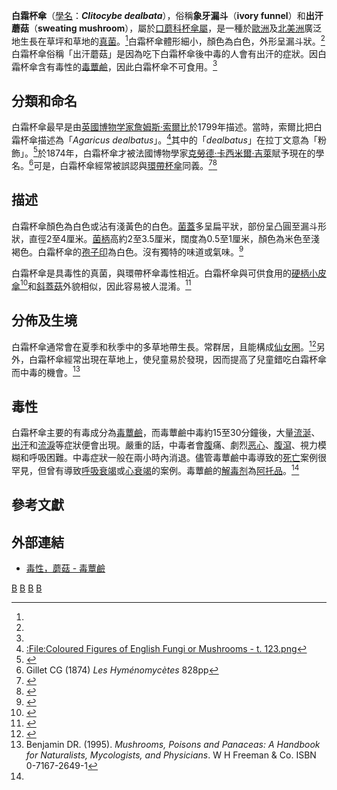 {{Speciesbox 
| taxon =  Clitocybe dealbata
| image = Clitocybe dealbata 1.jpg
| authority =([[詹姆斯·索爾比|Sowerby]]) [[克勞德·卡西米爾·吉萊|Gillet]] (1874)
}}
{{mycomorphbox 
| name = 白霜杯傘
| whichGills = adnate 
| capShape = depressed 
| hymeniumType=gills
| stipeCharacter=bare
| ecologicalType=saprotrophic
| sporePrintColor=white
| howEdible=poisonous}}

'''白霜杯傘'''（[[學名|學名]]：'''''Clitocybe dealbata'''''），俗稱'''象牙漏斗'''（'''ivory funnel'''）和'''出汗蘑菇'''（'''sweating mushroom'''），屬於[[口蘑科|口蘑科]][[杯傘屬|杯傘屬]]，是一種於[[歐洲|歐洲]]及[[北美洲|北美洲]]廣泛地生長在草坪和草地的[[真菌|真菌]]。<ref name="Haas H"/>白霜杯傘體形細小，顏色為白色，外形呈漏斗狀。<ref name="Phillips R"/>白霜杯傘俗稱「出汗蘑菇」是因為吃下白霜杯傘後中毒的人會有出汗的症狀。因白霜杯傘含有毒性的[[毒蕈鹼|毒蕈鹼]]，因此白霜杯傘不可食用。<ref name = "Benjamin95"/>

==分類和命名==
白霜杯傘最早是由[[英國|英國]][[博物学|博物学家]][[詹姆斯·索爾比|詹姆斯·索爾比]]於1799年描述。當時，索爾比把白霜杯傘描述為「''Agaricus dealbatus''」。<ref>[[:File:Coloured_Figures_of_English_Fungi_or_Mushrooms_-_t._123.png|:File:Coloured Figures of English Fungi or Mushrooms - t. 123.png]]</ref>其中的「''dealbatus''」在拉丁文意為「粉飾」。<ref>{{cite book  | last = Simpson  | first = D.P.  | title = Cassell's Latin Dictionary  | publisher = Cassell Ltd.  | year = 1979   | edition = 5 | location = London  | pages = 883  | isbn = 0-304-52257-0}}</ref>於1874年，白霜杯傘才被法國博物學家[[克勞德·卡西米爾·吉萊|克勞德·卡西米爾·吉萊]]賦予現在的學名。<ref>Gillet CG (1874) ''Les Hyménomycètes'' 828pp</ref>可是，白霜杯傘經常被誤認與[[環帶杯傘|環帶杯傘]]同義。<ref>{{cite journal |last=Kuyper |first=Thomas W. |title=Some taxonomic and nomenclatural changes in the Tricholomataceae, tribus Clitocybeae |journal=Persoonia |volume=16 - 2 |year=1996}}</ref><ref>{{cite book  | last = Bon | first = Marcel | title = Flore mycologique d'Europe 4 Les clitocybes, omphales et ressemblants | publisher = M. Bon | location = Quai Jeanne d'Arc, 80230 St. Valéry-sur-Somme, France  | series = Flore mycologique d'Europe | isbn = none | page = 61 |date=April 1997}}</ref>

==描述==
白霜杯傘顏色為白色或沾有淺黃色的白色。[[菌蓋|菌蓋]]多呈扁平狀，部份呈凸圓至漏斗形狀，直徑2至4厘米。[[菌柄|菌柄]]高約2至3.5厘米，闊度為0.5至1厘米，顏色為米色至淺褐色。白霜杯傘的[[孢子印|孢子印]]為白色。沒有獨特的味道或氣味。<ref name="Phillips R">{{cite book | author = Phillips R | year = 1985 | title = Mushrooms of Great Britain and Europe | publisher = Pan Books | isbn = 0-330-26441-9}}</ref>

白霜杯傘是具毒性的真菌，與環帶杯傘毒性相近。白霜杯傘與可供食用的[[硬柄小皮傘|硬柄小皮傘]]<ref name="Carluccio03">{{cite book | author = [[Antonio_Carluccio|Carluccio A]] | year = 2003 | title = The Complete Mushroom Book | url = https://archive.org/details/completemushroom0000carl | publisher = Quadrille | isbn = 1-84400-040-0}}</ref>和[[斜蓋菇|斜蓋菇]]外貌相似，因此容易被人混淆。<ref>{{cite book | author = Nilson S & Persson O | year = 1977 | title = Fungi of Northern Europe 2: Gill-Fungi | publisher = Penguin|isbn=0-14-063006-6|page= 98}}</ref>

==分佈及生境==
白霜杯傘通常會在夏季和秋季中的多草地帶生長。常群居，且能構成[[仙女圈|仙女圈]]。<ref name="Haas H">{{cite book | author = Haas H | year = 1969 | title = The Young Specialist looks at Fungi |page= 132| publisher = Burke | isbn = 0-222-79409-7}}</ref>另外，白霜杯傘經常出現在草地上，使兒童易於發現，因而提高了兒童錯吃白霜杯傘而中毒的機會。<ref name ="Benjamin95">Benjamin DR. (1995). ''Mushrooms, Poisons and Panaceas: A Handbook for Naturalists, Mycologists, and Physicians''. W H Freeman & Co. ISBN 0-7167-2649-1</ref>

==毒性==
白霜杯傘主要的有毒成分為[[毒蕈鹼|毒蕈鹼]]，而毒蕈鹼中毒約15至30分鐘後，大量[[流涎|流涎]]、[[汗液|出汗]]和[[淚|流淚]]等症狀便會出現。嚴重的話，中毒者會[[腹|腹]]痛、劇烈[[恶心|恶心]]、[[腹瀉|腹瀉]]、視力模糊和呼吸困難。中毒症狀一般在兩小時內消退。儘管毒蕈鹼中毒導致的[[死亡|死亡]]案例很罕見，但曾有導致[[呼吸衰竭|呼吸衰竭]]或[[心衰竭|心衰竭]]的案例。毒蕈鹼的[[解毒剂|解毒剂]]為[[阿托品|阿托品]]。<ref name = "Benjamin95"/>

==參考文獻==
{{portal|真菌}}

{{reflist|2}}

==外部連結==
*[http://www.emedicine.com/ped/topic2863.htm 毒性，蘑菇 - 毒蕈鹼] {{Wayback|url=http://www.emedicine.com/ped/topic2863.htm |date=20081202195052 }}
{{Taxonbar|from=Q1402263}}

[[Category:歐洲真菌|B]]
[[Category:北美洲真菌|B]]
[[Category:毒蕈|B]]
[[Category:杯傘屬|B]]